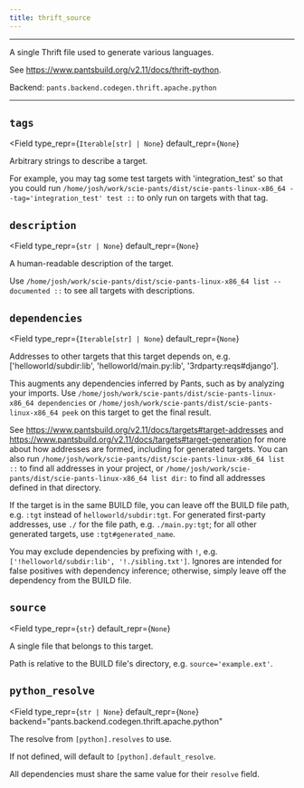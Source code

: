 ```yaml
---
title: thrift_source
---
```



---

A single Thrift file used to generate various languages.

See https://www.pantsbuild.org/v2.11/docs/thrift-python.

Backend: <span className="color--primary">`pants.backend.codegen.thrift.apache.python`</span>

---

<span className={styles.options}>


## `tags`

<Field
    type_repr={`Iterable[str] | None`}
    default_repr={`None`}
>

Arbitrary strings to describe a target.

For example, you may tag some test targets with &#x27;integration_test&#x27; so that you could run `/home/josh/work/scie-pants/dist/scie-pants-linux-x86_64 --tag='integration_test' test ::` to only run on targets with that tag.

</Field>

## `description`

<Field
    type_repr={`str | None`}
    default_repr={`None`}
>

A human-readable description of the target.

Use `/home/josh/work/scie-pants/dist/scie-pants-linux-x86_64 list --documented ::` to see all targets with descriptions.

</Field>

## `dependencies`

<Field
    type_repr={`Iterable[str] | None`}
    default_repr={`None`}
>

Addresses to other targets that this target depends on, e.g. [&#x27;helloworld/subdir:lib&#x27;, &#x27;helloworld/main.py:lib&#x27;, &#x27;3rdparty:reqs#django&#x27;].

This augments any dependencies inferred by Pants, such as by analyzing your imports. Use `/home/josh/work/scie-pants/dist/scie-pants-linux-x86_64 dependencies` or `/home/josh/work/scie-pants/dist/scie-pants-linux-x86_64 peek` on this target to get the final result.

See https://www.pantsbuild.org/v2.11/docs/targets#target-addresses and https://www.pantsbuild.org/v2.11/docs/targets#target-generation for more about how addresses are formed, including for generated targets. You can also run `/home/josh/work/scie-pants/dist/scie-pants-linux-x86_64 list ::` to find all addresses in your project, or `/home/josh/work/scie-pants/dist/scie-pants-linux-x86_64 list dir:` to find all addresses defined in that directory.

If the target is in the same BUILD file, you can leave off the BUILD file path, e.g. `:tgt` instead of `helloworld/subdir:tgt`. For generated first-party addresses, use `./` for the file path, e.g. `./main.py:tgt`; for all other generated targets, use `:tgt#generated_name`.

You may exclude dependencies by prefixing with `!`, e.g. `['!helloworld/subdir:lib', '!./sibling.txt']`. Ignores are intended for false positives with dependency inference; otherwise, simply leave off the dependency from the BUILD file.

</Field>

## `source`

<Field
    type_repr={`str`}
    default_repr={`None`}
>

A single file that belongs to this target.

Path is relative to the BUILD file&#x27;s directory, e.g. `source='example.ext'`.

</Field>

## `python_resolve`

<Field
    type_repr={`str | None`}
    default_repr={`None`}
    backend="pants.backend.codegen.thrift.apache.python"
>

The resolve from `[python].resolves` to use.

If not defined, will default to `[python].default_resolve`.

All dependencies must share the same value for their `resolve` field.

</Field>

</span>
